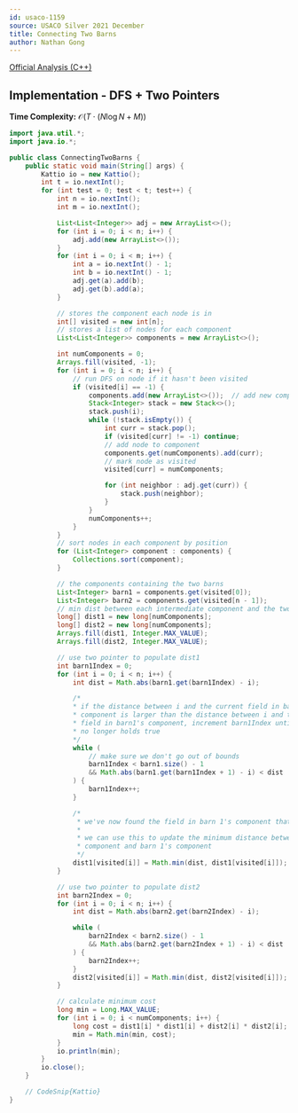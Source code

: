 ```yaml
---
id: usaco-1159
source: USACO Silver 2021 December
title: Connecting Two Barns
author: Nathan Gong
---
```


[Official Analysis (C++)](http://www.usaco.org/current/data/sol_prob2_gold_open21.html)

## Implementation - DFS + Two Pointers

**Time Complexity:** $\mathcal{O}(T\cdot (N\log N + M))$

<LanguageSection>

<JavaSection>

```java
import java.util.*;
import java.io.*;

public class ConnectingTwoBarns {
	public static void main(String[] args) {
		Kattio io = new Kattio();
		int t = io.nextInt();
		for (int test = 0; test < t; test++) {
			int n = io.nextInt();
			int m = io.nextInt();

			List<List<Integer>> adj = new ArrayList<>();
			for (int i = 0; i < n; i++) {
		   		adj.add(new ArrayList<>());
			}
			for (int i = 0; i < m; i++) {
				int a = io.nextInt() - 1;
				int b = io.nextInt() - 1;
				adj.get(a).add(b);
				adj.get(b).add(a);
			}

			// stores the component each node is in
			int[] visited = new int[n];
			// stores a list of nodes for each component
			List<List<Integer>> components = new ArrayList<>();

			int numComponents = 0;
			Arrays.fill(visited, -1);
			for (int i = 0; i < n; i++) {
				// run DFS on node if it hasn't been visited
				if (visited[i] == -1) {
					components.add(new ArrayList<>());  // add new component
					Stack<Integer> stack = new Stack<>();
					stack.push(i);
					while (!stack.isEmpty()) {
						int curr = stack.pop();
						if (visited[curr] != -1) continue;
						// add node to component
						components.get(numComponents).add(curr);
						// mark node as visited
						visited[curr] = numComponents;

						for (int neighbor : adj.get(curr)) {
							stack.push(neighbor);
						}
					}
					numComponents++;
				}
			}
			// sort nodes in each component by position
			for (List<Integer> component : components) {
				Collections.sort(component);
			}

			// the components containing the two barns
			List<Integer> barn1 = components.get(visited[0]);
			List<Integer> barn2 = components.get(visited[n - 1]);
			// min dist between each intermediate component and the two barns
			long[] dist1 = new long[numComponents];
			long[] dist2 = new long[numComponents];
			Arrays.fill(dist1, Integer.MAX_VALUE);
			Arrays.fill(dist2, Integer.MAX_VALUE);

			// use two pointer to populate dist1
			int barn1Index = 0;
			for (int i = 0; i < n; i++) {
				int dist = Math.abs(barn1.get(barn1Index) - i);

				/*
				* if the distance between i and the current field in barn1's
				* component is larger than the distance between i and the next
				* field in barn1's component, increment barn1Index until this
				* no longer holds true
				*/
				while (
					// make sure we don't go out of bounds
					barn1Index < barn1.size() - 1
					&& Math.abs(barn1.get(barn1Index + 1) - i) < dist
				) {
					barn1Index++;
				}

				/*
				 * we've now found the field in barn 1's component that's closest to i
				 *
				 * we can use this to update the minimum distance between field i's
				 * component and barn 1's component
				 */
				dist1[visited[i]] = Math.min(dist, dist1[visited[i]]);
			}

			// use two pointer to populate dist2
			int barn2Index = 0;
			for (int i = 0; i < n; i++) {
				int dist = Math.abs(barn2.get(barn2Index) - i);

				while (
					barn2Index < barn2.size() - 1
					&& Math.abs(barn2.get(barn2Index + 1) - i) < dist
				) {
					barn2Index++;
				}
				dist2[visited[i]] = Math.min(dist, dist2[visited[i]]);
			}

			// calculate minimum cost
			long min = Long.MAX_VALUE;
			for (int i = 0; i < numComponents; i++) {
				long cost = dist1[i] * dist1[i] + dist2[i] * dist2[i];
				min = Math.min(min, cost);
			}
			io.println(min);
		}
		io.close();
	}

	// CodeSnip{Kattio}
}
```

</JavaSection>

</LanguageSection>
